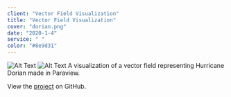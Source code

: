 ```yaml
---
client: "Vector Field Visualization"
title: "Vector Field Visualization"
cover: "dorian.png"
date: "2020-1-4"
service: " "
color: "#8e9d31"
---
```

![Alt Text](dorian.png "Image Title")
![Alt Text](levelset.png "Image Title")
A visualization of a vector field representing Hurricane Dorian made in Paraview.

View the [project](https://github.com/sambeebe/dorian-visualization "Example") on GitHub.
